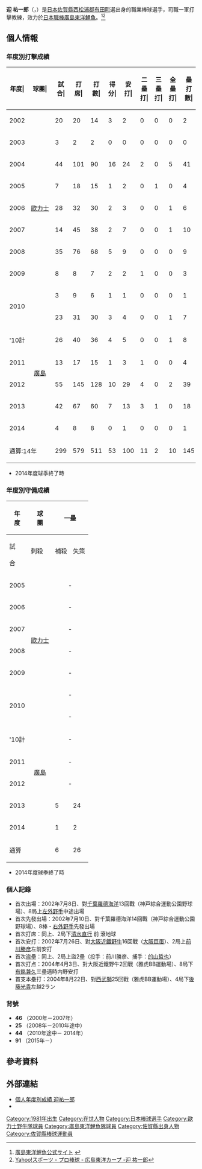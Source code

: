 {{Infobox NPB player|
|name=迎祐一郎|
|image=OB-Yuichiro-Mukae.jpg|
|width=300|
|position=一軍打擊教練|
|team=廣島東洋鯉魚|
|number=91|
|bats=右|
|throws=右|
|birthdate={{birth_date_and_age|1981|12|22|mf=y}}|
|birthplace={{JPN}}[[佐賀縣|佐賀縣]][[西松浦郡|西松浦郡]][[有田町|有田町]]|
|debutdate=7月8日
|debutyear=2002年
|debutteam=歐力士藍浪
|statyear=2014年球季
|stat1label=打擊率
|stat1value=0.196
|stat2label=全壘打
|stat2value=10
|stat3label=打點
|stat3value=40
|stat4label=盜壘
|stat4value=13
|teams=<nowiki></nowiki>
* {{tsl|ja|佐賀県立伊万里商業高等学校|}}
* [[歐力士野牛|歐力士藍浪]](2000年－2010年)
* [[廣島東洋鯉魚|廣島東洋鯉魚]](2010年－2014年)
'''教練時期'''
* [[廣島東洋鯉魚|廣島東洋鯉魚]]一軍打擊教練（2016年－）
}}

'''迎 祐一郎'''（{{jpn|j=迎 祐一郎|hg=むかえ ゆういちろう|rm=Mukae Yuichiro}}，{{bd|1981年|12月22日|catIdx=Mukae, Yuichiro}}）是[[日本|日本]][[佐賀縣|佐賀縣]][[西松浦郡|西松浦郡]][[有田町|有田町]]選出身的職業棒球選手，司職一軍打擊教練，效力於[[日本職棒|日本職棒]][[廣島東洋鯉魚|廣島東洋鯉魚]]。<ref>[http://www.carp.co.jp/team10/member/o44.html 廣島東洋鯉魚公式サイト] {{webarchive|url=https://web.archive.org/web/20100522181531/http://www.carp.co.jp/team10/member/o44.html |date=2010-05-22 }}</ref><ref>[http://baseball.yahoo.co.jp/npb/player/11917/ Yahoo!スポーツ - プロ棒球 - 広島東洋カープ -迎 祐一郎]</ref>

== 個人情報 ==
=== 年度別打擊成績 ===
{| class="wikitable" style="text-align:right; font-size:small"
|-bgcolor="#efefef"
!年度|!!球團|!!試合|!!打<br>席|!!打<br>數|!!得分|!!安打|!!二<br>壘<br>打|!!三<br>壘<br>打|!!全<br>壘<br>打|!!壘<br>打<br>數|!!打點|!!盜壘|!!盜<br>壘<br>刺|!!觸擊|!!犧<br>牲<br>打|!!保送|!!敬遠|!!觸身|!!三振|!!雙殺|!!打<br>擊<br>率|!!上<br>壘<br>率|!!長<br>打<br>率|!!OPS
|-
|style="text-align:center"|2002
|rowspan="9" style="text-align:center;white-space:nowrap;"|[[歐力士野牛|歐力士]]
|20||20||14||3||2||0||0||0||2||0||1||0||3||0||1||0||2||6||0||.143||.294||.143||.437
|-
|style="text-align:center"|2003
|3||2||2||0||0||0||0||0||0||0||0||0||0||0||0||0||0||2||0||.000||.000||.000||.000
|-
|style="text-align:center"|2004
|44||101||90||16||24||2||0||5||41||14||4||2||6||0||4||0||1||16||3||.267||.305||.456||.761
|-
|style="text-align:center"|2005
|7||18||15||1||2||0||1||0||4||0||0||0||1||0||2||0||0||2||0||.133||.235||.267||.502
|-
|style="text-align:center"|2006
|28||32||30||2||3||0||0||1||6||2||0||0||0||0||2||0||0||10||1||.100||.156||.200||.356
|-
|style="text-align:center"|2007
|14||45||38||2||7||0||0||1||10||5||1||0||2||1||4||0||0||11||3||.184||.256||.263||.519
|-
|style="text-align:center"|2008
|35||76||68||5||9||0||0||0||9||3||4||0||4||0||4||0||0||16||0||.132||.181||.132||.313
|-
|style="text-align:center"|2009
|8||8||7||2||2||1||0||0||3||0||1||0||0||0||1||0||0||2||0||.286||.375||.429||.804
|-
|rowspan="2" style="text-align:center;"|2010
|3||9||6||1||1||0||0||0||1||0||0||0||2||0||1||0||0||0||0||.167||.286||.167||.452
|-
|rowspan="6" style="text-align:center;"|[[廣島東洋鯉魚|廣島]]
|23||31||30||3||4||0||0||1||7||1||0||0||1||0||0||0||0||9||0||.133||.133||.233||.367
|-style="background-color:#f2f2f2;"
!style="text-align:center;white-space:nowrap;"|'10計
|26||40||36||4||5||0||0||1||8||1||0||0||3||0||1||0||0||9||0||.139||.162||.222||.384
|-
|style="text-align:center;"|2011
|13||17||15||1||3||1||0||0||4||2||0||0||1||0||1||0||0||2||2||.200||.250||.267||.517
|-
|style="text-align:center;"|2012
|55||145||128||10||29||4||0||2||39||11||1||1||4||1||10||0||2||14||3||.227||.291||.305||.596
|-
|style="text-align:center;"|2013
|42||67||60||7||13||3||1||0||18||2||1||0||2||1||4||0||0||12||2||.217||.262||.300||.562
|-
|style="text-align:center;"|2014
|4||8||8||0||1||0||0||0||1||0||0||0||0||0||0||0||0||3||0||.125||.125||.125||.250
|-
!colspan="2"|通算:14年
|299||579||511||53||100||11||2||10||145||40||13||3||26||3||34||0||5||105||14||.196||.251||.284||.535
|}
* 2014年度球季終了時

=== 年度別守備成績 ===
{| class="wikitable" style="text-align: right; font-size: small;"
!rowspan="2"|年<br />度!!rowspan="2"|球<br />團!!colspan="6"|一壘!!colspan="6"|外野
|-style="line-height:1.25em; text-align:center;"
!試<br /><br />合!!刺殺<br /><br />!!補殺<br /><br />!!失策<br /><br />!!併殺<br /><br />!!守備率<br /><br />!!試<br /><br />合!!刺<br /><br />殺!!補<br /><br />殺!!失<br /><br />策!!併<br /><br />殺!!守<br />備<br />率
|-
|style="text-align:center;"|2005
|rowspan="6" style="text-align:center; white-space:nowrap;"|[[歐力士野牛|歐力士]]
|colspan="6" style="text-align: center;"|-||6||7||0||1||0||.875
|-
|style="text-align:center;"|2006
|colspan="6" style="text-align: center;"|-||22||15||0||0||0||1.000
|-
|style="text-align:center;"|2007
|colspan="6" style="text-align: center;"|-||13||24||0||0||0||1.000
|-
|style="text-align:center;"|2008
|colspan="6" style="text-align: center;"|-||32||36||1||1||0||.974
|-
|style="text-align:center;"|2009
|colspan="6" style="text-align: center;"|-||8||7||0||0||0||1.000
|-
|style="text-align:center;" rowspan="2"|2010
|colspan="6" style="text-align: center;"|-||2||8||0||1||0||.889
|-
|rowspan="6" style="text-align:center; white-space:nowrap;"|[[廣島東洋鯉魚|廣島]]
|colspan="6" style="text-align: center;"|-||14||12||1||1||0||.929
|-style="background-color:#f2f2f2"
!style="text-align:center;"|'10計
|colspan="6" style="text-align: center;"|-||16||20||1||2||0||.913
|-
|style="text-align:center;"|2011
|colspan="6" style="text-align: center;"|-||5||5||0||0||0||1.000
|-
|style="text-align:center;"|2012
|colspan="6" style="text-align: center;"|-||41||49||4||1||0||.981
|-
|style="text-align:center;"|2013
|5||24||0||0||2||1.000||22||17||0||0||0||1.000
|-
|style="text-align:center;"|2014
|1||2||0||0||1||1.000||3||5||0||1||0||.833
|-
!colspan="2"|通算
|6||26||0||0||3||1.000||226||267||10||6||1||.979
|}
* 2014年度球季終了時

=== 個人記錄 ===
* 首次出場：2002年7月8日、對[[千葉羅德海洋|千葉羅德海洋]]13回戰（神戸綜合運動公園野球場）、8局上[[左外野手|左外野手]]中途出場
* 首次先發出場：2002年7月10日、對千葉羅德海洋14回戰（神戸綜合運動公園野球場）、8棒・[[右外野手|右外野手]]先發出場
* 首次打席：同上、2局下[[清水直行|清水直行]] 前 滾地球
* 首次安打：2002年7月26日、對[[大阪近鐵野牛|大阪近鐵野牛]]16回戰（[[大阪巨蛋|大阪巨蛋]]）、2局上[[前川勝彦|前川勝彦]]左前安打
* 首次盗壘：同上、2局上盜2壘（投手：前川勝彦、捕手：[[的山哲也|的山哲也]]）
* 首次打点：2004年4月3日、對大阪近鐵野牛2回戰（雅虎BB運動場）、8局下[[有銘兼久|有銘兼久]]三壘適時内野安打
* 首支本壘打：2004年8月22日、對[[埼玉西武獅|西武獅]]25回戰（雅虎BB運動場）、4局下[[後藤光貴|後藤光貴]]左越2ラン

=== 背號 ===
* '''46''' （2000年－2007年）
* '''25''' （2008年－2010年途中）
* '''44''' （2010年途中－ 2014年）
* '''91''' （2015年－）

== 參考資料 ==
{{reflist}}

== 外部連結 ==
* [https://npb.jp/bis/players/61265111.html 個人年度別成績 迎祐一郎] {{ja icon}}
* {{Baseballstats|brm=mukae-001yui}}

{{廣島東洋鯉魚球團球員名單}}
{{廣島東洋鯉魚球團2011球員名單}}
{{廣島東洋鯉魚球團名單2010}}
{{DEFAULTSORT:Mukae, Yuichiro}}
[[Category:1981年出生|Category:1981年出生]]
[[Category:在世人物|Category:在世人物]]
[[Category:日本棒球選手|Category:日本棒球選手]]
[[Category:歐力士野牛隊球員|Category:歐力士野牛隊球員]]
[[Category:廣島東洋鯉魚隊球員|Category:廣島東洋鯉魚隊球員]]
[[Category:佐賀縣出身人物|Category:佐賀縣出身人物]]
[[Category:佐賀縣棒球運動員|Category:佐賀縣棒球運動員]]